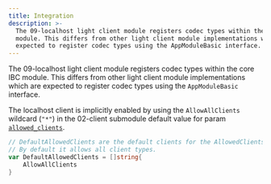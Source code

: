 ```yaml
---
title: Integration
description: >-
  The 09-localhost light client module registers codec types within the core IBC
  module. This differs from other light client module implementations which are
  expected to register codec types using the AppModuleBasic interface.
---
```


The 09-localhost light client module registers codec types within the core IBC module. This differs from other light client module implementations which are expected to register codec types using the `AppModuleBasic` interface.

The localhost client is implicitly enabled by using the `AllowAllClients` wildcard (`"*"`) in the 02-client submodule default value for param  [`allowed_clients`](https://github.com/cosmos/ibc-go/blob/v7.0.0/proto/ibc/core/client/v1/client.proto#L102).

```go
// DefaultAllowedClients are the default clients for the AllowedClients parameter.
// By default it allows all client types.
var DefaultAllowedClients = []string{
    AllowAllClients
}
```
